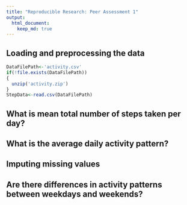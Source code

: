 ```yaml
---
title: "Reproducible Research: Peer Assessment 1"
output: 
  html_document:
    keep_md: true
---
```


<!-- Please set your working directory to this script's location :) -->

## Loading and preprocessing the data
```r
DataFilePath<-'activity.csv'
if(!file.exists(DataFilePath))
{
  unzip('activity.zip')
}
StepData<-read.csv(DataFilePath)
```

## What is mean total number of steps taken per day?



## What is the average daily activity pattern?



## Imputing missing values



## Are there differences in activity patterns between weekdays and weekends?
